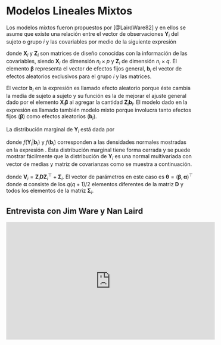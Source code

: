 # Modelos Lineales Mixtos {#mod-mix}
Los modelos mixtos fueron propuestos por [@LairdWare82] y en ellos se asume que existe una relación entre el vector de observaciones $\boldsymbol{Y}_i$ del sujeto o grupo $i$ y las covariables por medio de la siguiente expresión 

\begin{equation}
\begin{aligned} \label{mixedmodel1}
\boldsymbol{Y}_i \mid \boldsymbol{b}_i &\sim \mathcal{N}(\boldsymbol{X}_i \boldsymbol{\beta} + \boldsymbol{Z}_i \boldsymbol{b}_i, \boldsymbol{\Sigma}_i), \\
\boldsymbol{b}_i &\sim \mathcal{N}(\boldsymbol{0}, \boldsymbol{D}),
\end{aligned}
\end{equation}

donde $\boldsymbol{X}_i$ y $\boldsymbol{Z}_i$ son matrices de diseño conocidas con la información de las covariables, siendo $\boldsymbol{X}_i$ de dimensión $n_i \times p$ y $\boldsymbol{Z}_i$ de dimensión $n_i \times q$. El elemento $\boldsymbol{\beta}$ representa el vector de efectos fijos general, $\boldsymbol{b}_i$ el vector de efectos aleatorios exclusivos para el grupo $i$ y las matrices.

El vector $\boldsymbol{b}_i$ en la expresión \eqref{mixedmodel1} es llamado efecto aleatorio porque éste cambia la media de sujeto a sujeto y su función es la de mejorar el ajuste general dado por el elemento $\boldsymbol{X}_i \boldsymbol{\beta}$ al agregar la cantidad $\boldsymbol{Z}_i \boldsymbol{b}_i$. El modelo dado en la expresión \eqref{mixedmodel1} es llamado también modelo mixto porque involucra tanto efectos fijos ($\boldsymbol{\beta}$) como efectos aleatorios ($\boldsymbol{b}_i$).

La distribución marginal de $\boldsymbol{Y}_i$ está dada por

\begin{equation}
f_i(\boldsymbol{Y}_i) = \int f(\boldsymbol{Y}_i | \boldsymbol{b}_i) f(\boldsymbol{b}_i) \, d \boldsymbol{b}_i
\end{equation}

donde $f(\boldsymbol{Y}_i | \boldsymbol{b}_i)$ y $f(\boldsymbol{b}_i)$ corresponden a las densidades normales mostradas en la expresión \eqref{mixedmodel1}. Esta distribución marginal tiene forma cerrada y se puede mostrar fácilmente que la distribución de $\boldsymbol{Y}_i$ es una normal multivariada con vector de medias y matriz de covarianzas como se muestra a continuación.

\begin{equation}
\boldsymbol{Y}_i \sim \mathcal{N}(\boldsymbol{X}_i \boldsymbol{\beta}, \boldsymbol{V}_i),
\end{equation}

donde $\boldsymbol{V}_i=\boldsymbol{Z}_i \boldsymbol{D} \boldsymbol{Z}_i^\top + \boldsymbol{\Sigma}_i$. El vector de parámetros en este caso es $\boldsymbol{\theta}=(\boldsymbol{\beta}, \boldsymbol{\alpha})^\top$ donde $\boldsymbol{\alpha}$ consiste de los $q(q+1)/2$ elementos diferentes de la matriz $\boldsymbol{D}$ y todos los elementos de la matriz $\boldsymbol{\Sigma}_i$.

## Entrevista con Jim Ware y Nan Laird

<iframe width="560" height="315" src="https://www.youtube.com/embed/dUphXonH8do" title="YouTube video player" frameborder="0" allow="accelerometer; autoplay; clipboard-write; encrypted-media; gyroscope; picture-in-picture" allowfullscreen></iframe>

